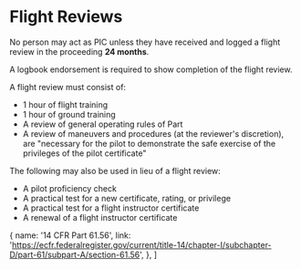 

# Flight Reviews

No person may act as PIC unless they have received and logged a flight review in
the proceeding **24 months**.

A logbook endorsement is required to show completion of the flight review.

A flight review must consist of:

- 1 hour of flight training
- 1 hour of ground training
- A review of general operating rules of Part <Reg part="91" />
- A review of maneuvers and procedures (at the reviewer's discretion), are
  "necessary for the pilot to demonstrate the safe exercise of the privileges of
  the pilot certificate"

The following may also be used in lieu of a flight review:

- A pilot proficiency check
- A practical test for a new certificate, rating, or privilege
- A practical test for a flight instructor certificate
- A renewal of a flight instructor certificate

<Reg part="61.56" />

  {
    name: '14 CFR Part 61.56',
    link: 'https://ecfr.federalregister.gov/current/title-14/chapter-I/subchapter-D/part-61/subpart-A/section-61.56',
  },
]

